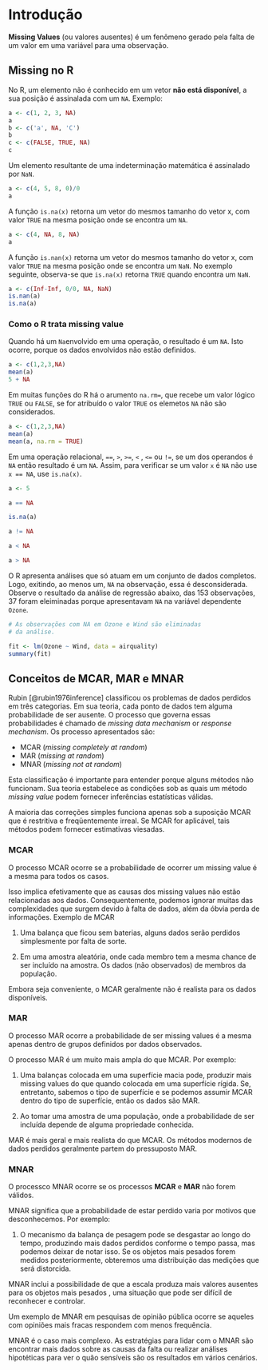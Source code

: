 # Introdução {#intro}


**Missing Values** (ou valores ausentes) é um fenômeno  gerado  pela falta de um valor em uma variável para uma  observação.


## Missing no R

No R, um elemento não é conhecido em um vetor   **não está disponível**, a sua posição  é  assinalada com um  `NA`. Exemplo:

```r
a <- c(1, 2, 3, NA)
a
b <- c('a', NA, 'C')
b
c <- c(FALSE, TRUE, NA)
c
```

Um elemento resultante de uma indeterminação matemática é assinalado por `NaN`.

```r
a <- c(4, 5, 8, 0)/0
a
```

A função `is.na(x)` retorna um vetor do mesmos tamanho  do vetor x, com valor `TRUE` na mesma posição onde se encontra um  `NA`.

```r
a <- c(4, NA, 8, NA)
a
```

A função `is.nan(x)` retorna um vetor do mesmos tamanho  do vetor x, com valor `TRUE` na mesma posição onde se encontra um  `NaN`. No exemplo seguinte, observa-se que `is.na(x)` retorna `TRUE` quando encontra um `NaN`.

```r
a <- c(Inf-Inf, 0/0, NA, NaN)
is.nan(a)
is.na(a)
```

### Como o R trata missing value

Quando há um `Na`envolvido em uma operação, o resultado é um `NA`. Isto ocorre, porque os dados envolvidos não estão definidos.

```r
a <- c(1,2,3,NA)
mean(a)
5 + NA
```

Em muitas funções do R há o arumento `na.rm=`, que recebe um valor lógico `TRUE` ou `FALSE`, se for atribuído o valor `TRUE` os elemetos `NA` não são considerados.

```r
a <- c(1,2,3,NA)
mean(a)
mean(a, na.rm = TRUE)
```

Em uma operação relacional,  `==`, `>`, `>=`, `<` , `<=` ou `!=`, se um dos operandos é `NA` então resultado é um `NA`. Assim, para verificar se um valor `x` é `NA` não use `x == NA`, use `is.na(x)`. 

```r
a <- 5

a == NA

is.na(a)

a != NA

a < NA

a > NA

```


O R apresenta análises que só atuam em um conjunto de dados completos. Logo, exitindo, ao menos um, `NA` na observação, essa é desconsiderada. Observe o resultado da análise de regressão abaixo, das 153 observações, 37 foram eleiminadas porque apresentavam `NA` na variável dependente `Ozone`.

```r
# As observações com NA em Ozone e Wind são eliminadas
# da análise.

fit <- lm(Ozone ~ Wind, data = airquality)
summary(fit) 
```

## Conceitos de MCAR, MAR e MNAR

Rubin [@rubin1976inference] classificou os problemas de dados perdidos em três categorias. Em sua teoria, cada ponto de dados tem alguma probabilidade de ser ausente. O processo que governa essas probabilidades é chamado de *missing data mechanism* or *response mechanism*. Os processo apresentados são:

+ MCAR (*missing completely at random*)
+ MAR (*missing at random*)
+ MNAR (*missing not at random*)

Esta classificação  é importante para entender porque alguns métodos não funcionam. Sua teoria estabelece as condições sob as quais um método  *missing value* podem fornecer inferências estatísticas válidas. 

A maioria das correções simples funciona apenas sob a suposição MCAR que é  restritiva e freqüentemente irreal. Se MCAR for aplicável, tais métodos podem fornecer estimativas viesadas.

### MCAR

O processo MCAR  ocorre se a probabilidade de ocorrer um missing value é a mesma para todos os casos.
 
Isso implica efetivamente que as causas dos missing values não estão relacionadas aos dados. Consequentemente, podemos ignorar muitas das
 complexidades que surgem devido à falta de dados, além da óbvia perda de informações. Exemplo de MCAR

1. Uma balança que ficou sem baterias, alguns dados serão perdidos simplesmente por falta de sorte.

2. Em uma amostra aleatória, onde cada membro tem a mesma chance de ser incluído na amostra. Os dados (não observados) de membros da população.

Embora seja conveniente, o MCAR geralmente  não é realista para os dados disponíveis.

### MAR

O processo MAR ocorre a probabilidade de ser missing values é a mesma apenas dentro de grupos definidos por dados observados.

O processo MAR é um muito mais ampla do que MCAR. Por exemplo: 

1. Uma balanças colocada  em uma superfície macia pode, produzir mais missing values do que quando colocada em uma superfície rígida. Se, entretanto, sabemos o tipo de superfície e se podemos assumir MCAR dentro do tipo de superfície, então os dados são MAR.

2. Ao tomar uma amostra de uma população, onde a probabilidade de ser incluída depende de alguma propriedade conhecida.

MAR é mais geral e mais realista do que MCAR. Os métodos modernos de dados perdidos geralmente partem do pressuposto MAR.

### MNAR

O processco MNAR ocorre se os processos **MCAR**  e  **MAR** não forem válidos.

MNAR significa que a probabilidade de estar perdido varia por motivos que desconhecemos. Por exemplo:

1. O mecanismo da balança de pesagem pode se desgastar ao longo do tempo, produzindo mais dados perdidos conforme o tempo passa, mas podemos deixar de notar isso. Se os objetos mais pesados forem medidos posteriormente, obteremos uma distribuição  das medições que será distorcida. 

MNAR inclui a possibilidade de que a escala produza mais valores ausentes para os objetos mais pesados , uma situação que pode
 ser difícil de reconhecer e controlar. 
 
Um exemplo de MNAR em pesquisas de opinião pública ocorre se aqueles com opiniões mais fracas respondem com menos frequência. 

MNAR é o caso mais complexo. As estratégias para lidar com o MNAR são encontrar mais dados sobre as causas da falta ou realizar análises hipotéticas para ver o quão sensíveis são  os resultados em vários cenários. 


<!-- You can label chapter and section titles using `{#label}` after them, e.g., we can reference Chapter \@ref(intro). If you do not manually label them, there will be automatic labels anyway, e.g., Chapter \@ref(methods). -->

<!-- Figures and tables with captions will be placed in `figure` and `table` environments, respectively. -->

<!-- ```{r nice-fig, fig.cap='Here is a nice figure!', out.width=80%', fig.asp=.75, fig.align='center'} -->
<!-- par(mar = c(4, 4, .1, .1)) -->
<!-- plot(pressure, type = 'b', pch = 19) -->
<!-- ``` -->

<!-- Reference a figure by its code chunk label with the `fig:` prefix, e.g., see Figure \@ref(fig:nice-fig). Similarly, you can reference tables generated from `knitr::kable()`, e.g., see Table \@ref(tab:nice-tab). -->

<!-- ```{r nice-tab, tidy=FALSE} -->
<!-- knitr::kable( -->
<!--   head(iris, 20), caption = 'Here is a nice table!', -->
<!--   booktabs = TRUE -->
<!-- ) -->
<!-- ``` -->

<!-- You can write citations, too. For example, we are using the **bookdown** package [@R-bookdown] in this sample book, which was built on top of R Markdown and **knitr** [@xie2015]. -->
